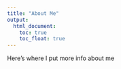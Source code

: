 ```yaml
---
title: "About Me"
output: 
  html_document:
    toc: true
    toc_float: true
---
```


Here's where I put more info about me